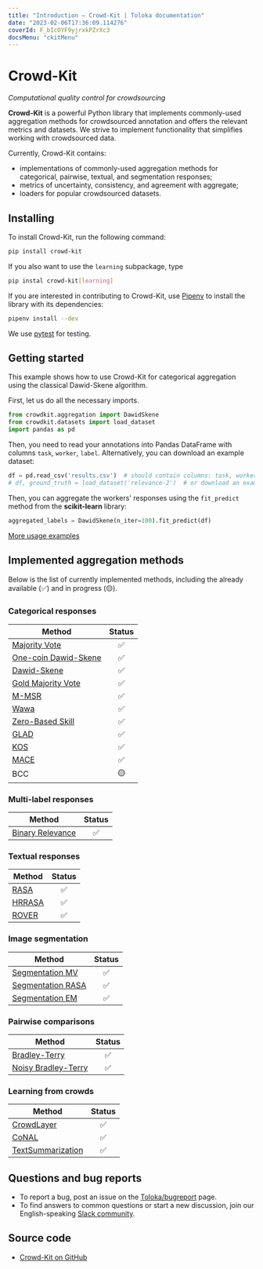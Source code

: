 ```yaml
---
title: "Introduction — Crowd-Kit | Toloka documentation"
date: "2023-02-06T17:36:09.114276"
coverId: F_bIcOYF9yjrxkPZrXc3
docsMenu: "ckitMenu"
---
```



# Crowd-Kit

_Computational quality control for crowdsourcing_

**Crowd-Kit** is a powerful Python library that implements commonly-used aggregation methods for crowdsourced annotation and offers the relevant metrics and datasets. We strive to implement functionality that simplifies working with crowdsourced data.

Currently, Crowd-Kit contains:

* implementations of commonly-used aggregation methods for categorical, pairwise, textual, and segmentation responses;
* metrics of uncertainty, consistency, and agreement with aggregate;
* loaders for popular crowdsourced datasets.

## Installing

To install Crowd-Kit, run the following command:

```bash
pip install crowd-kit
```

If you also want to use the `learning` subpackage, type

```bash
pip instal crowd-kit[learning]
```

If you are interested in contributing to Crowd-Kit, use [Pipenv](https://pipenv.pypa.io/en/latest/) to install the library with its dependencies:

```bash
pipenv install --dev
```

We use [pytest](https://docs.pytest.org/en/7.1.x/) for testing.

## Getting started

This example shows how to use Crowd-Kit for categorical aggregation using the classical Dawid-Skene algorithm.

First, let us do all the necessary imports.

````python
from crowdkit.aggregation import DawidSkene
from crowdkit.datasets import load_dataset
import pandas as pd
````

Then, you need to read your annotations into Pandas DataFrame with columns `task`, `worker`, `label`. Alternatively, you can download an example dataset:

````python
df = pd.read_csv('results.csv')  # should contain columns: task, worker, label
# df, ground_truth = load_dataset('relevance-2')  # or download an example dataset
````

Then, you can aggregate the workers' responses using the `fit_predict` method from the **scikit-learn** library:

````python
aggregated_labels = DawidSkene(n_iter=100).fit_predict(df)
````

[More usage examples](https://github.com/Toloka/crowd-kit/tree/main/examples)

## Implemented aggregation methods

Below is the list of currently implemented methods, including the already available (✅) and in progress (🟡).

### Categorical responses

| Method | Status |
| ------------- | :-------------: |
| [Majority Vote](/docs/crowd-kit/reference/crowdkit.aggregation.classification.majority_vote.MajorityVote) | ✅ |
| [One-coin Dawid-Skene](/docs/crowd-kit/reference/crowdkit.aggregation.classification.dawid_skene.OneCoinDawidSkene) | ✅ |
| [Dawid-Skene](/docs/crowd-kit/reference/crowdkit.aggregation.classification.dawid_skene.DawidSkene) | ✅ |
| [Gold Majority Vote](/docs/crowd-kit/reference/crowdkit.aggregation.classification.gold_majority_vote.GoldMajorityVote) | ✅ |
| [M-MSR](/docs/crowd-kit/reference/crowdkit.aggregation.classification.m_msr.MMSR) | ✅ |
| [Wawa](/docs/crowd-kit/reference/crowdkit.aggregation.classification.wawa.Wawa) | ✅ |
| [Zero-Based Skill](/docs/crowd-kit/reference/crowdkit.aggregation.classification.zero_based_skill.ZeroBasedSkill) | ✅ |
| [GLAD](/docs/crowd-kit/reference/crowdkit.aggregation.classification.glad.GLAD) | ✅ |
| [KOS](/docs/crowd-kit/reference/crowdkit.aggregation.classification.kos.KOS) | ✅ |
| [MACE](/docs/crowd-kit/reference/crowdkit.aggregation.classification.mace.MACE) | ✅ |
| BCC | 🟡 |

### Multi-label responses

|Method|Status|
|-|:-:|
|[Binary Relevance](/docs/crowd-kit/reference/crowdkit.aggregation.multilabel.binary_relevance.BinaryRelevance)|✅|

### Textual responses

| Method | Status |
| ------------- | :-------------: |
| [RASA](/docs/crowd-kit/reference/crowdkit.aggregation.embeddings.rasa.RASA) | ✅ |
| [HRRASA](/docs/crowd-kit/reference/crowdkit.aggregation.embeddings.hrrasa.HRRASA) | ✅ |
| [ROVER](/docs/crowd-kit/reference/crowdkit.aggregation.texts.rover.ROVER) | ✅ |

### Image segmentation

| Method | Status |
| ------------------ | :------------------: |
| [Segmentation MV](/docs/crowd-kit/reference/crowdkit.aggregation.image_segmentation.segmentation_majority_vote.SegmentationMajorityVote) | ✅ |
| [Segmentation RASA](/docs/crowd-kit/reference/crowdkit.aggregation.image_segmentation.segmentation_rasa.SegmentationRASA) | ✅ |
| [Segmentation EM](/docs/crowd-kit/reference/crowdkit.aggregation.image_segmentation.segmentation_em.SegmentationEM) | ✅ |

### Pairwise comparisons

| Method | Status |
| -------------- | :---------------------: |
| [Bradley-Terry](/docs/crowd-kit/reference/crowdkit.aggregation.pairwise.bradley_terry.BradleyTerry) | ✅ |
| [Noisy Bradley-Terry](/docs/crowd-kit/reference/crowdkit.aggregation.pairwise.noisy_bt.NoisyBradleyTerry) | ✅ |

### Learning from crowds

|Method|Status|
|-|:-:|
|[CrowdLayer](/docs/crowd-kit/reference/crowdkit.learning.crowd_layer.CrowdLayer)|✅|
|[CoNAL](/docs/crowd-kit/reference/crowdkit.learning.conal.CoNAL)|✅|
|[TextSummarization](/docs/crowd-kit/reference/crowdkit.learning.text_summarization.TextSummarization)|✅|

## Questions and bug reports

* To report a bug, post an issue on the [Toloka/bugreport](https://github.com/Toloka/crowd-kit/issues) page.
* To find answers to common questions or start a new discussion, join our English-speaking [Slack community](https://join.slack.com/t/tolokacommunity/shared_invite/zt-1il4olbgh-2pK2zhDGix46uks0vfUqpQ).

## Source code

* [Crowd-Kit on GitHub](https://github.com/Toloka/crowd-kit)

<GlobalCommunity/>

<SocialMedia/>
